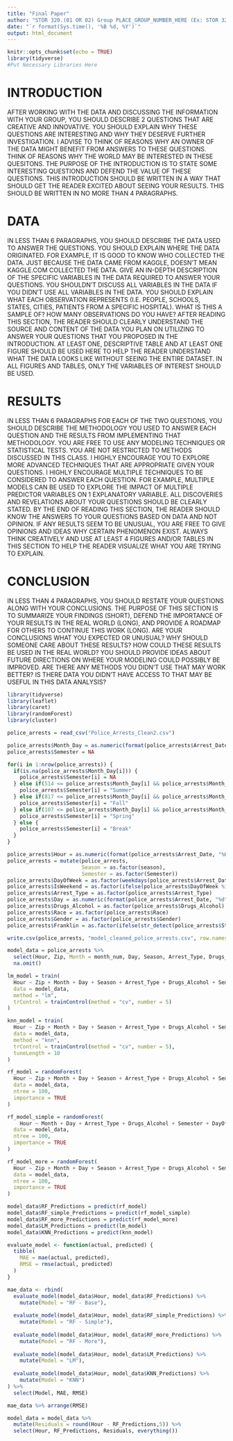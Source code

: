 ```yaml
---
title: "Final Paper"
author: "STOR 320.(01 OR 02) Group PLACE_GROUP_NUMBER_HERE (Ex: STOR 320.01 Group 12)"
date: "`r format(Sys.time(), '%B %d, %Y')`"
output: html_document
---
```


```r
knitr::opts_chunk$set(echo = TRUE)
library(tidyverse)
#Put Necessary Libraries Here
```

# INTRODUCTION

AFTER WORKING WITH THE DATA AND DISCUSSING THE INFORMATION WITH YOUR GROUP, YOU SHOULD DESCRIBE 2 QUESTIONS THAT ARE CREATIVE AND INNOVATIVE. YOU SHOULD EXPLAIN WHY THESE QUESTIONS ARE INTERESTING AND WHY THEY DESERVE FURTHER INVESTIGATION. I ADVISE TO THINK OF REASONS WHY AN OWNER OF THE DATA MIGHT BENEFIT FROM ANSWERS TO THESE QUESTIONS. THINK OF REASONS WHY THE WORLD MAY BE INTERESTED IN THESE QUESITONS. THE PURPOSE OF THE INTRODUCTION IS TO STATE SOME INTERESTING QUESTIONS AND DEFEND THE VALUE OF THESE QUESTIONS. THIS INTRODUCTION SHOULD BE WRITTEN IN A WAY THAT SHOULD GET THE READER EXCITED ABOUT SEEING YOUR RESULTS. THIS SHOULD BE WRITTEN IN NO MORE THAN 4 PARAGRAPHS.

# DATA

IN LESS THAN 6 PARAGRAPHS, YOU SHOULD DESCRIBE THE DATA USED TO ANSWER THE QUESTIONS. YOU SHOULD EXPLAIN WHERE THE DATA ORIGINATED. FOR EXAMPLE, IT IS GOOD TO KNOW WHO COLLECTED THE DATA. JUST BECAUSE THE DATA CAME FROM KAGGLE, DOESN'T MEAN KAGGLE.COM COLLECTED THE DATA. GIVE AN IN-DEPTH DESCRIPTION OF THE SPECIFIC VARIABLES IN THE DATA REQUIRED TO ANSWER YOUR QUESTIONS. YOU SHOULDN'T DISCUSS ALL VARIABLES IN THE DATA IF YOU DIDN'T USE ALL VARIABLES IN THE DATA. YOU SHOULD EXPLAIN WHAT EACH OBSERVATION REPRESENTS (I.E. PEOPLE, SCHOOLS, STATES, CITIES, PATIENTS FROM A SPECIFIC HOSPITAL). WHAT IS THIS A SAMPLE OF? HOW MANY OBSERVATIONS DO YOU HAVE? AFTER READING THIS SECTION, THE READER SHOULD CLEARLY UNDERSTAND THE SOURCE AND CONTENT OF THE DATA YOU PLAN ON UTILIZING TO ANSWER YOUR QUESTIONS THAT YOU PROPOSED IN THE INTRODUCTION. AT LEAST ONE, DESCRIPTIVE TABLE AND AT LEAST ONE FIGURE SHOULD BE USED HERE TO HELP THE READER UNDERSTAND WHAT THE DATA LOOKS LIKE WITHOUT SEEING THE ENTIRE DATASET. IN ALL FIGURES AND TABLES, ONLY THE VARIABLES OF INTEREST SHOULD BE USED.

# RESULTS

IN LESS THAN 6 PARAGRAPHS FOR EACH OF THE TWO QUESTIONS, YOU SHOULD DESCRIBE THE METHODOLOGY YOU USED TO ANSWER EACH QUESTION AND THE RESULTS FROM IMPLEMENTING THAT METHODOLOGY. YOU ARE FREE TO USE ANY MODELING TECHNIQUES OR STATISTICAL TESTS. YOU ARE NOT RESTRICTED TO METHODS DISCUSSED IN THIS CLASS. I HIGHLY ENCOURAGE YOU TO EXPLORE MORE ADVANCED TECHNIQUES THAT ARE APPROPRIATE GIVEN YOUR QUESTIONS. I HIGHLY ENCOURAGE MULTIPLE TECHNIQUES TO BE CONSIDERED TO ANSWER EACH QUESTION. FOR EXAMPLE, MULTIPLE MODELS CAN BE USED TO EXPLORE THE IMPACT OF MULTIPLE PREDICTOR VARIABLES ON 1 EXPLANATORY VARIABLE. ALL DISCOVERIES AND REVELATIONS ABOUT YOUR QUESTIONS SHOULD BE CLEARLY STATED. BY THE END OF READING THIS SECTION, THE READER SHOULD KNOW THE ANSWERS TO YOUR QUESTIONS BASED ON DATA AND NOT OPINION. IF ANY RESULTS SEEM TO BE UNUSUAL, YOU ARE FREE TO GIVE OPINIONS AND IDEAS WHY CERTAIN PHENOMENON EXIST. ALWAYS THINK CREATIVELY AND USE AT LEAST 4 FIGURES AND/OR TABLES IN THIS SECTION TO HELP THE READER VISUALIZE WHAT YOU ARE TRYING TO EXPLAIN. 

# CONCLUSION
IN LESS THAN 4 PARAGRAPHS, YOU SHOULD RESTATE YOUR QUESTIONS ALONG WITH YOUR CONCLUSIONS. THE PURPOSE OF THIS SECTION IS TO SUMMARIZE YOUR FINDINGS (SHORT), DEFEND THE IMPORTANCE OF YOUR RESULTS IN THE REAL WORLD (LONG), AND PROVIDE A ROADMAP FOR OTHERS TO CONTINUE THIS WORK (LONG). ARE YOUR CONCLUSIONS WHAT YOU EXPECTED OR UNUSUAL? WHY SHOULD SOMEONE CARE ABOUT THESE RESULTS? HOW COULD THESE RESULTS BE USED IN THE REAL WORLD? YOU SHOULD PROVIDE IDEAS ABOUT FUTURE DIRECTIONS ON WHERE YOUR MODELING COULD POSSIBLY BE IMPROVED. ARE THERE ANY METHODS YOU DIDN'T USE THAT MAY WORK BETTER? IS THERE DATA YOU DIDN'T HAVE ACCESS TO THAT MAY BE USEFUL IN THIS DATA ANALYSIS? 


```r
library(tidyverse)
library(leaflet)
library(caret)
library(randomForest)
library(cluster)

police_arrests = read_csv("Police_Arrests_Clean2.csv")

police_arrests$Month_Day = as.numeric(format(police_arrests$Arrest_Date, "%m%d"))
police_arrests$Semester = NA

for(i in 1:nrow(police_arrests)) {
  if(is.na(police_arrests$Month_Day[i])) {
    police_arrests$Semester[i] = NA
  } else if(514 <= police_arrests$Month_Day[i] && police_arrests$Month_Day[i] <= 729) {
    police_arrests$Semester[i] = "Summer"
  } else if(817 <= police_arrests$Month_Day[i] && police_arrests$Month_Day[i] <= 1214) {
    police_arrests$Semester[i] = "Fall"
  } else if(107 <= police_arrests$Month_Day[i] && police_arrests$Month_Day[i] <= 509) {
    police_arrests$Semester[i] = "Spring"
  } else {
    police_arrests$Semester[i] = "Break"
  }
}

police_arrests$Hour = as.numeric(format(police_arrests$Arrest_Date, "%H"))
police_arrests = mutate(police_arrests, 
                        Season = as.factor(season), 
                        Semester = as.factor(Semester))
police_arrests$DayOfWeek = as.factor(weekdays(police_arrests$Arrest_Date))
police_arrests$IsWeekend = as.factor(ifelse(police_arrests$DayOfWeek %in% c("Saturday", "Sunday"), "Weekend", "Weekday"))
police_arrests$Arrest_Type = as.factor(police_arrests$Arrest_Type)
police_arrests$Day = as.numeric(format(police_arrests$Arrest_Date, "%d"))
police_arrests$Drugs_Alcohol = as.factor(police_arrests$Drugs_Alcohol)
police_arrests$Race = as.factor(police_arrests$Race)
police_arrests$Gender = as.factor(police_arrests$Gender)
police_arrests$Franklin = as.factor(ifelse(str_detect(police_arrests$Street, regex("FRANKLIN", ignore_case = TRUE)), "Franklin", "Other"))

write.csv(police_arrests, "model_cleaned_police_arrests.csv", row.names = FALSE)

model_data = police_arrests %>% 
  select(Hour, Zip, Month = month_num, Day, Season, Arrest_Type, Drugs_Alcohol, Semester, DayOfWeek, IsWeekend, latitude, longitude, year, Age, Race, Gender, Franklin) %>%
  na.omit()

lm_model = train(
  Hour ~ Zip + Month + Day + Season + Arrest_Type + Drugs_Alcohol + Semester + DayOfWeek + IsWeekend,
  data = model_data,
  method = "lm",
  trControl = trainControl(method = "cv", number = 5)
)

knn_model = train(
  Hour ~ Zip + Month + Day + Season + Arrest_Type + Drugs_Alcohol + Semester,
  data = model_data,
  method = "knn",
  trControl = trainControl(method = "cv", number = 5),
  tuneLength = 10
)

rf_model = randomForest(
  Hour ~ Zip + Month + Day + Season + Arrest_Type + Drugs_Alcohol + Semester + DayOfWeek + latitude + longitude,
  data = model_data,
  ntree = 100,
  importance = TRUE
)

rf_model_simple = randomForest(
    Hour ~ Month + Day + Arrest_Type + Drugs_Alcohol + Semester + DayOfWeek + Franklin,
  data = model_data,
  ntree = 100,
  importance = TRUE
)

rf_model_more = randomForest(
  Hour ~ Zip + Month + Day + Season + Arrest_Type + Drugs_Alcohol + Semester + DayOfWeek + latitude + longitude + year + Age + Franklin + Gender + Race,
  data = model_data,
  ntree = 100,
  importance = TRUE
)

model_data$RF_Predictions = predict(rf_model)
model_data$RF_simple_Predictions = predict(rf_model_simple)
model_data$RF_more_Predictions = predict(rf_model_more)
model_data$LM_Predictions = predict(lm_model)
model_data$KNN_Predictions = predict(knn_model)

evaluate_model <- function(actual, predicted) {
  tibble(
    MAE = mae(actual, predicted),
    RMSE = rmse(actual, predicted)
  )
}

mae_data <- rbind(
  evaluate_model(model_data$Hour, model_data$RF_Predictions) %>%
    mutate(Model = "RF - Base"),
  
  evaluate_model(model_data$Hour, model_data$RF_simple_Predictions) %>%
    mutate(Model = "RF - Simple"),
  
  evaluate_model(model_data$Hour, model_data$RF_more_Predictions) %>%
    mutate(Model = "RF - More"),
  
  evaluate_model(model_data$Hour, model_data$LM_Predictions) %>%
    mutate(Model = "LM"), 
  
  evaluate_model(model_data$Hour, model_data$KNN_Predictions) %>%
    mutate(Model = "KNN")
) %>%
  select(Model, MAE, RMSE)

mae_data %>% arrange(RMSE)

model_data = model_data %>%
  mutate(Residuals = round(Hour - RF_Predictions,5)) %>%
  select(Hour, RF_Predictions, Residuals, everything())
```





